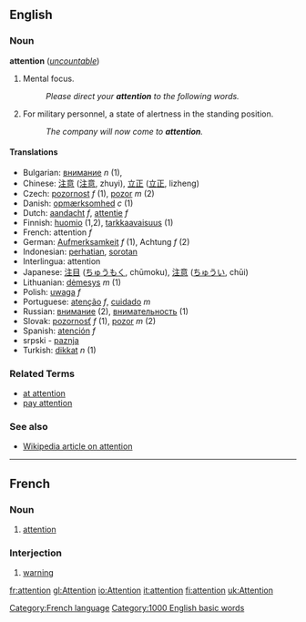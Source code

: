 {{wikipedia}}
==English==

===Noun===
'''attention'''  (''[[uncountable]]'')
# Mental focus.
#: ''Please direct your '''attention''' to the following words.''
# For military personnel, a state of alertness in the standing position.
#: ''The company will now come to '''attention'''.''

==== Translations ====
*Bulgarian: [[внимание]] ''n'' (1), 
*Chinese: [[注意]] ([[注意]], zhuyi), [[立正]] ([[立正]], lizheng)
*Czech: [[pozornost]] ''f'' (1), [[pozor]] ''m'' (2)
*Danish: [[opmærksomhed]] ''c'' (1)
*Dutch: [[aandacht]] ''f'', [[attentie]] ''f''
*Finnish: [[huomio]] (1,2), [[tarkkaavaisuus]] (1)
*French: attention ''f''
*German: [[Aufmerksamkeit]] ''f'' (1), Achtung  ''f'' (2)
*Indonesian: [[hati|perhatian]], [[sorot|sorotan]]
*Interlingua: attention
*Japanese: [[注目]] ([[ちゅうもく]], chūmoku), [[注意]] ([[ちゅうい]], chūi)
*Lithuanian: [[dėmesys]] ''m'' (1)
*Polish: [[uwaga]] ''f''
*Portuguese: [[atenção]] ''f'', [[cuidado]] ''m''
*Russian: [[внимание]] (2), [[внимательность]] (1)
*Slovak: [[pozornosť]] ''f'' (1), [[pozor]] ''m'' (2)
*Spanish: [[atención]] ''f''
*srpski - [[paznja]]
*Turkish: [[dikkat]] ''n'' (1)

===Related Terms===
*[[at attention]]
*[[pay attention]]

===See also===

*[[w:attention|Wikipedia article on attention]]

----

==French==
[[Category:French language]]
===Noun===

# [[attention]]

===Interjection===

# [[warning]]

[[Category:1000 English basic words]]

[[fr:attention]]
[[gl:Attention]]
[[io:Attention]]
[[it:attention]]
[[fi:attention]]
[[uk:Attention]]